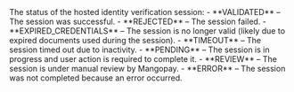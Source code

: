 <ResponseField name="Status" type="string" >    
The status of the hosted identity verification session:
- **VALIDATED** – The session was successful.
- **REJECTED** – The session failed.
- **EXPIRED_CREDENTIALS** – The session is no longer valid (likely due to expired documents used during the session).
- **TIMEOUT** – The session timed out due to inactivity.
- **PENDING** – The session is in progress and user action is required to complete it.
- **REVIEW** – The session is under manual review by Mangopay.
- **ERROR** – The session was not completed because an error occurred.
</ResponseField>